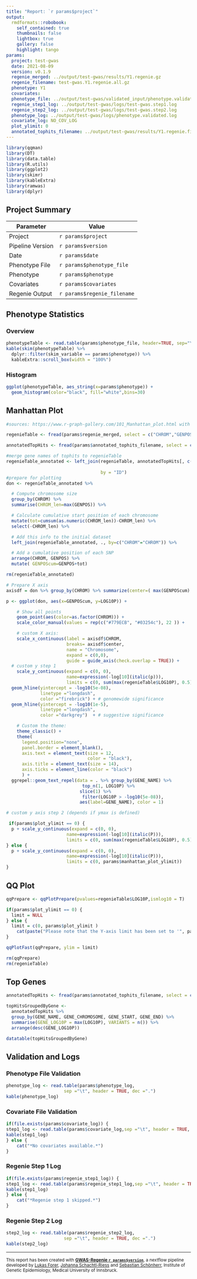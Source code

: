 ```yaml
---
title: "Report: `r params$project`"
output:
  rmdformats::robobook:
    self_contained: true
    thumbnails: false
    lightbox: true
    gallery: false
    highlight: tango
params:
  project: test-gwas
  date: 2021-08-09
  version: v0.1.9
  regenie_merged: ../output/test-gwas/results/Y1.regenie.gz
  regenie_filename: test-gwas.Y1.regenie.all.gz
  phenotype: Y1
  covariates:
  phenotype_file: ../output/test-gwas/validated_input/phenotype.validated.txt
  regenie_step1_log: ../output/test-gwas/logs/test-gwas.step1.log
  regenie_step2_log: ../output/test-gwas/logs/test-gwas.step2.log
  phenotype_log: ../output/test-gwas/logs/phenotype.validated.log
  covariate_log: NO_COV_LOG
  plot_ylimit: 0
  annotated_tophits_filename: ../output/test-gwas/results/Y1.regenie.filtered.annotated.txt.gz
---
```


```r
library(qqman)
library(DT)
library(data.table)
library(R.utils)
library(ggplot2)
library(skimr)
library(kableExtra)
library(ramwas)
library(dplyr)
```

## Project Summary

| Parameter     | Value                                      |
| ------------- |--------------------------------------------|
| Project       | `r params$project`                         |
| Pipeline Version       | `r params$version`                |
| Date       | `r params$date`                         |
| Phenotype File      | `r params$phenotype_file`            |
| Phenotype       | `r params$phenotype`                     |
| Covariates       | `r params$covariates`                     |
| Regenie Output      | `r params$regenie_filename`             |

## Phenotype Statistics

### Overview

```r
phenotypeTable <- read.table(params$phenotype_file, header=TRUE, sep="\t", dec = ".")
kable(skim(phenotypeTable) %>%
  dplyr::filter(skim_variable == params$phenotype)) %>%
  kableExtra::scroll_box(width = "100%")
```

### Histogram
```r
ggplot(phenotypeTable, aes_string(x=params$phenotype)) +
  geom_histogram(color="black", fill="white",bins=30)
```

## Manhattan Plot

```r
#sources: https://www.r-graph-gallery.com/101_Manhattan_plot.html with modifications

regenieTable <- fread(params$regenie_merged, select = c("CHROM","GENPOS","LOG10P","ID"), header=TRUE,tmpdir="$PWD")

annotatedTopHits <- fread(params$annotated_tophits_filename, select = c("CHROM", "GENPOS", "LOG10P", "ID", "GENE_NAME", "GENE_CHROMOSOME", "GENE_START", "GENE_END", "DISTANCE"), header=TRUE)

#merge gene names of tophits to regenieTable
regenieTable_annotated <- left_join(regenieTable, annotatedTopHits[, c("ID",
                                                                       "GENE_NAME")],
                                    by = "ID")
#prepare for plotting
don <- regenieTable_annotated %>%

  # Compute chromosome size
  group_by(CHROM) %>%
  summarise(CHROM_len=max(GENPOS)) %>%

  # Calculate cumulative start position of each chromosome
  mutate(tot=cumsum(as.numeric(CHROM_len))-CHROM_len) %>%
  select(-CHROM_len) %>%

  # Add this info to the initial dataset
  left_join(regenieTable_annotated, ., by=c("CHROM"="CHROM")) %>%

  # Add a cumulative position of each SNP
  arrange(CHROM, GENPOS) %>%
  mutate( GENPOScum=GENPOS+tot)

rm(regenieTable_annotated)

# Prepare X axis
axisdf = don %>% group_by(CHROM) %>% summarize(center=( max(GENPOScum) + min(GENPOScum) ) / 2 )

p <- ggplot(don, aes(x=GENPOScum, y=LOG10P)) +

    # Show all points
    geom_point(aes(color=as.factor(CHROM))) +
    scale_color_manual(values = rep(c("#779ECB", "#03254c"), 22 )) +

    # custom X axis:
    scale_x_continuous(label = axisdf$CHROM,
                       breaks= axisdf$center,
                       name = "Chromosome",
                       expand = c(0,0),
                       guide = guide_axis(check.overlap = TRUE)) +
  # custom y step 1
    scale_y_continuous(expand = c(0, 0),
                       name=expression(-log[10](italic(p))),
                       limits = c(0, sum(max(regenieTable$LOG10P), 0.5))) +
  geom_hline(yintercept = -log10(5e-08),
             linetype ="longdash",
             color ="firebrick") + # genomewide significance
  geom_hline(yintercept = -log10(1e-5),
             linetype ="longdash",
             color ="darkgrey")  + # suggestive significance

    # Custom the theme:
    theme_classic() +
    theme(
      legend.position="none",
      panel.border = element_blank(),
      axis.text = element_text(size = 12,
                               color = "black"),
      axis.title = element_text(size = 14),
      axis.ticks = element_line(color = "black")
      ) +
  ggrepel::geom_text_repel(data = . %>% group_by(GENE_NAME) %>%
                             top_n(1, LOG10P) %>%
                            slice(1) %>%
                             filter(LOG10P > -log10(5e-08)),
                            aes(label=GENE_NAME), color = 1)

# custom y axis step 2 (depends if ymax is defined)

 if(params$plot_ylimit == 0) {
  p + scale_y_continuous(expand = c(0, 0),
                       name=expression(-log[10](italic(P))),
                       limits = c(0, sum(max(regenieTable$LOG10P), 0.5)))
} else {
  p + scale_y_continuous(expand = c(0, 0),
                       name=expression(-log[10](italic(P))),
                       limits = c(0, params$manhattan_plot_ylimit))
}


```

## QQ Plot

```r
qqPrepare <- qqPlotPrepare(pvalues=regenieTable$LOG10P,ismlog10 = T)

if(params$plot_ylimit == 0) {
  limit = NULL
} else {
  limit = c(0, params$plot_ylimit )
    cat(paste("Please note that the Y-axis limit has been set to '", params$plot_ylimit,"'. Please use the 'plot_ylimit' parameter to adapt this behaviour."))
}

qqPlotFast(qqPrepare, ylim = limit)

rm(qqPrepare)
rm(regenieTable)
```

## Top Genes

```r

annotatedTopHits <- fread(params$annotated_tophits_filename, select = c("CHROM", "GENPOS", "LOG10P", "ID", "GENE_NAME", "GENE_CHROMOSOME", "GENE_START", "GENE_END", "DISTANCE"), header=TRUE)

topHitsGroupedByGene <-
  annotatedTopHits %>%
  group_by(GENE_NAME, GENE_CHROMOSOME, GENE_START, GENE_END) %>%
  summarise(GENE_LOG10P = max(LOG10P), VARIANTS = n()) %>%
  arrange(desc(GENE_LOG10P))

datatable(topHitsGroupedByGene)

```

## Validation and Logs

### Phenotype File Validation

```r
phenotype_log <- read.table(params$phenotype_log,
                      sep ="\t", header = TRUE, dec =".")
kable(phenotype_log)
```

### Covariate File Validation

```r
if(file.exists(params$covariate_log)) {
step1_log <- read.table(params$covariate_log,sep ="\t", header = TRUE, dec =".")
kable(step1_log)
} else {
    cat("*No covariates available.*")
}
```

### Regenie Step 1 Log

```r
if(file.exists(params$regenie_step1_log)) {
step1_log <- read.table(params$regenie_step1_log,sep ="\t", header = TRUE, dec =".")
kable(step1_log)
} else {
    cat("*Regenie step 1 skipped.*")
}
```

### Regenie Step 2 Log

```r
step2_log <- read.table(params$regenie_step2_log,
                      sep ="\t", header = TRUE, dec =".")
kable(step2_log)
```


---

<small>
This report has been created with **[GWAS-Regenie `r params$version`](https://github.com/genepi/gwas-regenie)**, a nextflow pipeline developed by [Lukas Forer](mailto:lukas.forer@i-med.ac.at), [Johanna Schachtl-Riess](mailto:johanna.schachtl-riess@i-med.ac.at) and [Sebastian Schönherr](mailto:sebastian.schoenherr@i-med.ac.at), Institute of Genetic Epidemiology, Medical University of Innsbruck.
</small>
